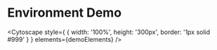 
# Environment Demo

<EnvPortal envKey="first" />

<Cytoscape
  style={ { width: '100%', height: '300px', border: '1px solid #999' } }
  elements={demoElements}
/>
